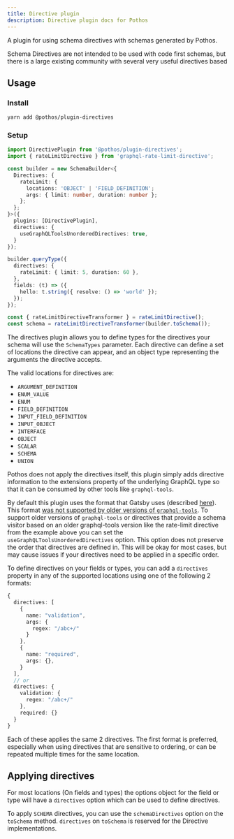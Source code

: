 ```yaml
---
title: Directive plugin
description: Directive plugin docs for Pothos
---
```


A plugin for using schema directives with schemas generated by Pothos.

Schema Directives are not intended to be used with code first schemas, but there is a large existing
community with several very useful directives based

## Usage

### Install

```bash
yarn add @pothos/plugin-directives
```

### Setup

```typescript
import DirectivePlugin from '@pothos/plugin-directives';
import { rateLimitDirective } from 'graphql-rate-limit-directive';

const builder = new SchemaBuilder<{
  Directives: {
    rateLimit: {
      locations: 'OBJECT' | 'FIELD_DEFINITION';
      args: { limit: number, duration: number };
    };
  };
}>({
  plugins: [DirectivePlugin],
  directives: {
    useGraphQLToolsUnorderedDirectives: true,
  }
});

builder.queryType({
  directives: {
    rateLimit: { limit: 5, duration: 60 },
  },
  fields: (t) => ({
    hello: t.string({ resolve: () => 'world' });
  });
});

const { rateLimitDirectiveTransformer } = rateLimitDirective();
const schema = rateLimitDirectiveTransformer(builder.toSchema());
```

The directives plugin allows you to define types for the directives your schema will use the
`SchemaTypes` parameter. Each directive can define a set of locations the directive can appear, and
an object type representing the arguments the directive accepts.

The valid locations for directives are:

- `ARGUMENT_DEFINITION`
- `ENUM_VALUE`
- `ENUM`
- `FIELD_DEFINITION`
- `INPUT_FIELD_DEFINITION`
- `INPUT_OBJECT`
- `INTERFACE`
- `OBJECT`
- `SCALAR`
- `SCHEMA`
- `UNION`

Pothos does not apply the directives itself, this plugin simply adds directive information to the
extensions property of the underlying GraphQL type so that it can be consumed by other tools like
`graphql-tools`.

By default this plugin uses the format that Gatsby uses \(described
[here](https://github.com/graphql/graphql-js/issues/1343#issuecomment-479871020)\). This format
[was not supported by older versions of `graphql-tools`](https://github.com/ardatan/graphql-tools/issues/2534).
To support older versions of `graphql-tools` or directives that provide a schema visitor based on an
older graphql-tools version like the rate-limit directive from the example above you can set the
`useGraphQLToolsUnorderedDirectives` option. This option does not preserve the order that directives
are defined in. This will be okay for most cases, but may cause issues if your directives need to be
applied in a specific order.

To define directives on your fields or types, you can add a `directives` property in any of the
supported locations using one of the following 2 formats:

```typescript
{
  directives: [
    {
      name: "validation",
      args: {
        regex: "/abc+/"
      }
    },
    {
      name: "required",
      args: {},
    }
  ],
  // or
  directives: {
    validation: {
      regex: "/abc+/"
    },
    required: {}
  }
}
```

Each of these applies the same 2 directives. The first format is preferred, especially when using
directives that are sensitive to ordering, or can be repeated multiple times for the same location.

## Applying directives

For most locations (On fields and types) the options object for the field or type will have a
`directives` option which can be used to define directives.

To apply `SCHEMA` directives, you can use the `schemaDirectives` option on the `toSchema` method.
`directives` on `toSchema` is reserved for the Directive implementations.
